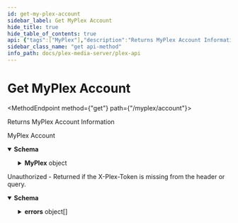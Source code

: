 ```yaml
---
id: get-my-plex-account
sidebar_label: Get MyPlex Account
hide_title: true
hide_table_of_contents: true
api: {"tags":["MyPlex"],"description":"Returns MyPlex Account Information","operationId":"getMyPlexAccount","responses":{"200":{"description":"MyPlex Account","content":{"application/json":{"schema":{"type":"object","properties":{"MyPlex":{"type":"object","properties":{"authToken":{"type":"string","example":"Z5v-PrNASDFpsaCi3CPK7"},"username":{"type":"string","example":"example.email@mail.com"},"mappingState":{"type":"string","example":"mapped"},"mappingError":{"type":"string","example":null},"signInState":{"type":"string","example":"ok"},"publicAddress":{"type":"string","example":"140.20.68.140"},"publicPort":{"type":"number","example":32400},"privateAddress":{"type":"string","example":"10.10.10.47"},"privatePort":{"type":"number","example":32400},"subscriptionFeatures":{"type":"string","example":"federated-auth,hardware_transcoding,home,hwtranscode,item_clusters,kevin-bacon,livetv,loudness,lyrics,music-analysis,music_videos,pass,photo_autotags,photos-v5,photosV6-edit,photosV6-tv-albums,premium_music_metadata,radio,server-manager,session_bandwidth_restrictions,session_kick,shared-radio,sync,trailers,tuner-sharing,type-first,unsupportedtuners,webhooks"},"subscriptionActive":{"type":"boolean"},"subscriptionState":{"type":"string","example":"Active"}}}}}}}},"401":{"description":"Unauthorized - Returned if the X-Plex-Token is missing from the header or query.","content":{"application/json":{"schema":{"type":"object","properties":{"errors":{"type":"array","items":{"type":"object","properties":{"code":{"type":"number","example":1001},"message":{"type":"string","example":"User could not be authenticated"},"status":{"type":"number","example":401}}}}}}}}}},"method":"get","path":"/myplex/account","servers":[{"url":"http://{Local IP}:{Port}","variables":{"Local IP":{"default":"10.10.10.47","description":"The Local IP Address of your plex server"},"Port":{"default":"32400","description":"The port to access your plex server"}}},{"url":"https://{Local IP}:{Port}","variables":{"Local IP":{"default":"10.10.10.47","description":"The Local IP Address of your plex server"},"Port":{"default":"32400","description":"The port to access your plex server"}}}],"security":[{"Token":[],"ClientIdentifier":[],"Device":[],"DeviceName":[],"Platform":[],"PlatformVersion":[],"Product":[],"Version":[]}],"securitySchemes":{"Token":{"description":"Plex Authentication Token","type":"apiKey","in":"header","name":"X-Plex-Token"},"ClientIdentifier":{"description":"Plex Authentication Token","type":"apiKey","in":"header","name":"X-Plex-Client-Identifier"},"DeviceName":{"description":"Primary name for the device eg. `Plex Web (Chrome)`","type":"apiKey","in":"header","name":"X-Plex-Device-Name"},"Device":{"description":"The type of device your application is running on\nDevice name and or model number, eg `iPhone3,2`, `Motorola XOOM™`, `LG5200TV`\n","type":"apiKey","in":"header","name":"X-Plex-Device"},"PlatformVersion":{"description":"Operating system version\neg `4.3.1`, `10.6.7`, `3.2`\n","type":"apiKey","in":"header","name":"X-Plex-Platform-Version"},"Platform":{"description":"Platform name \neg: `Web`, `iOS`, `MacOSX`, `Android`, `LG`\n","type":"apiKey","in":"header","name":"X-Plex-Platform"},"Product":{"description":"Plex application name \neg: `Laika`, `Plex Media Server`, `Media Link`\n","type":"apiKey","in":"header","name":"X-Plex-Product"},"Version":{"description":"Plex application version number","type":"apiKey","in":"header","name":"X-Plex-Version"}},"info":{"title":"Plex-API","summary":"A Plex Media Server API Map","description":"An Open API Spec for interacting with Plex.tv and Plex Servers","version":"0.0.3","contact":{"name":"Luke Hagar","url":"https://www.LukeHagar.com","email":"Lukeslakemail@gmail.com"},"license":{"name":"MIT","identifier":"MIT","url":"https://opensource.org/licenses/MIT"}},"postman":{"name":"Get MyPlex Account","description":{"content":"Returns MyPlex Account Information","type":"text/plain"},"url":{"path":["myplex","account"],"host":["{{baseUrl}}"],"query":[],"variable":[]},"header":[{"key":"Accept","value":"application/json"}],"method":"GET"}}
sidebar_class_name: "get api-method"
info_path: docs/plex-media-server/plex-api
---
```



<h1 className={"openapi__heading"}>Get MyPlex Account</h1>

<MethodEndpoint method={"get"} path={"/myplex/account"}></MethodEndpoint>



Returns MyPlex Account Information

<div><div><ApiTabs><TabItem label={"200"} value={"200"}><div>

MyPlex Account

</div><div><MimeTabs className={"openapi-tabs__mime"} schemaType={"response"}><TabItem label={"application/json"} value={"application/json"}><SchemaTabs className={"openapi-tabs__schema"}><TabItem label={"Schema"} value={"Schema"}><details style={{}} className={"openapi-markdown__details"} data-collapsed={false} open={true}><summary style={{"textAlign":"left"}}><strong>Schema</strong></summary><div style={{"textAlign":"left","marginLeft":"1rem"}}></div><ul style={{"marginLeft":"1rem"}}><SchemaItem collapsible={true} className={"schemaItem"}><details style={{}} className={"openapi-markdown__details"}><summary style={{}}><strong>MyPlex</strong><span style={{"opacity":"0.6"}}> object</span></summary><div style={{"marginLeft":"1rem"}}><SchemaItem collapsible={false} name={"authToken"} required={false} schemaName={"string"} qualifierMessage={undefined} schema={{"type":"string","example":"Z5v-PrNASDFpsaCi3CPK7"}}></SchemaItem><SchemaItem collapsible={false} name={"username"} required={false} schemaName={"string"} qualifierMessage={undefined} schema={{"type":"string","example":"example.email@mail.com"}}></SchemaItem><SchemaItem collapsible={false} name={"mappingState"} required={false} schemaName={"string"} qualifierMessage={undefined} schema={{"type":"string","example":"mapped"}}></SchemaItem><SchemaItem collapsible={false} name={"mappingError"} required={false} schemaName={"string"} qualifierMessage={undefined} schema={{"type":"string","example":null}}></SchemaItem><SchemaItem collapsible={false} name={"signInState"} required={false} schemaName={"string"} qualifierMessage={undefined} schema={{"type":"string","example":"ok"}}></SchemaItem><SchemaItem collapsible={false} name={"publicAddress"} required={false} schemaName={"string"} qualifierMessage={undefined} schema={{"type":"string","example":"140.20.68.140"}}></SchemaItem><SchemaItem collapsible={false} name={"publicPort"} required={false} schemaName={"number"} qualifierMessage={undefined} schema={{"type":"number","example":32400}}></SchemaItem><SchemaItem collapsible={false} name={"privateAddress"} required={false} schemaName={"string"} qualifierMessage={undefined} schema={{"type":"string","example":"10.10.10.47"}}></SchemaItem><SchemaItem collapsible={false} name={"privatePort"} required={false} schemaName={"number"} qualifierMessage={undefined} schema={{"type":"number","example":32400}}></SchemaItem><SchemaItem collapsible={false} name={"subscriptionFeatures"} required={false} schemaName={"string"} qualifierMessage={undefined} schema={{"type":"string","example":"federated-auth,hardware_transcoding,home,hwtranscode,item_clusters,kevin-bacon,livetv,loudness,lyrics,music-analysis,music_videos,pass,photo_autotags,photos-v5,photosV6-edit,photosV6-tv-albums,premium_music_metadata,radio,server-manager,session_bandwidth_restrictions,session_kick,shared-radio,sync,trailers,tuner-sharing,type-first,unsupportedtuners,webhooks"}}></SchemaItem><SchemaItem collapsible={false} name={"subscriptionActive"} required={false} schemaName={"boolean"} qualifierMessage={undefined} schema={{"type":"boolean"}}></SchemaItem><SchemaItem collapsible={false} name={"subscriptionState"} required={false} schemaName={"string"} qualifierMessage={undefined} schema={{"type":"string","example":"Active"}}></SchemaItem></div></details></SchemaItem></ul></details></TabItem><TabItem label={"Example (from schema)"} value={"Example (from schema)"}><ResponseSamples responseExample={"{\n  \"MyPlex\": {\n    \"authToken\": \"Z5v-PrNASDFpsaCi3CPK7\",\n    \"username\": \"example.email@mail.com\",\n    \"mappingState\": \"mapped\",\n    \"mappingError\": null,\n    \"signInState\": \"ok\",\n    \"publicAddress\": \"140.20.68.140\",\n    \"publicPort\": 32400,\n    \"privateAddress\": \"10.10.10.47\",\n    \"privatePort\": 32400,\n    \"subscriptionFeatures\": \"federated-auth,hardware_transcoding,home,hwtranscode,item_clusters,kevin-bacon,livetv,loudness,lyrics,music-analysis,music_videos,pass,photo_autotags,photos-v5,photosV6-edit,photosV6-tv-albums,premium_music_metadata,radio,server-manager,session_bandwidth_restrictions,session_kick,shared-radio,sync,trailers,tuner-sharing,type-first,unsupportedtuners,webhooks\",\n    \"subscriptionActive\": true,\n    \"subscriptionState\": \"Active\"\n  }\n}"} language={"json"}></ResponseSamples></TabItem></SchemaTabs></TabItem></MimeTabs></div></TabItem><TabItem label={"401"} value={"401"}><div>

Unauthorized - Returned if the X-Plex-Token is missing from the header or query.

</div><div><MimeTabs className={"openapi-tabs__mime"} schemaType={"response"}><TabItem label={"application/json"} value={"application/json"}><SchemaTabs className={"openapi-tabs__schema"}><TabItem label={"Schema"} value={"Schema"}><details style={{}} className={"openapi-markdown__details"} data-collapsed={false} open={true}><summary style={{"textAlign":"left"}}><strong>Schema</strong></summary><div style={{"textAlign":"left","marginLeft":"1rem"}}></div><ul style={{"marginLeft":"1rem"}}><SchemaItem collapsible={true} className={"schemaItem"}><details style={{}} className={"openapi-markdown__details"}><summary style={{}}><strong>errors</strong><span style={{"opacity":"0.6"}}> object[]</span></summary><div style={{"marginLeft":"1rem"}}><li><div style={{"fontSize":"var(--ifm-code-font-size)","opacity":"0.6","marginLeft":"-.5rem","paddingBottom":".5rem"}}>Array [</div></li><SchemaItem collapsible={false} name={"code"} required={false} schemaName={"number"} qualifierMessage={undefined} schema={{"type":"number","example":1001}}></SchemaItem><SchemaItem collapsible={false} name={"message"} required={false} schemaName={"string"} qualifierMessage={undefined} schema={{"type":"string","example":"User could not be authenticated"}}></SchemaItem><SchemaItem collapsible={false} name={"status"} required={false} schemaName={"number"} qualifierMessage={undefined} schema={{"type":"number","example":401}}></SchemaItem><li><div style={{"fontSize":"var(--ifm-code-font-size)","opacity":"0.6","marginLeft":"-.5rem"}}>]</div></li></div></details></SchemaItem></ul></details></TabItem><TabItem label={"Example (from schema)"} value={"Example (from schema)"}><ResponseSamples responseExample={"{\n  \"errors\": [\n    {\n      \"code\": 1001,\n      \"message\": \"User could not be authenticated\",\n      \"status\": 401\n    }\n  ]\n}"} language={"json"}></ResponseSamples></TabItem></SchemaTabs></TabItem></MimeTabs></div></TabItem></ApiTabs></div></div>